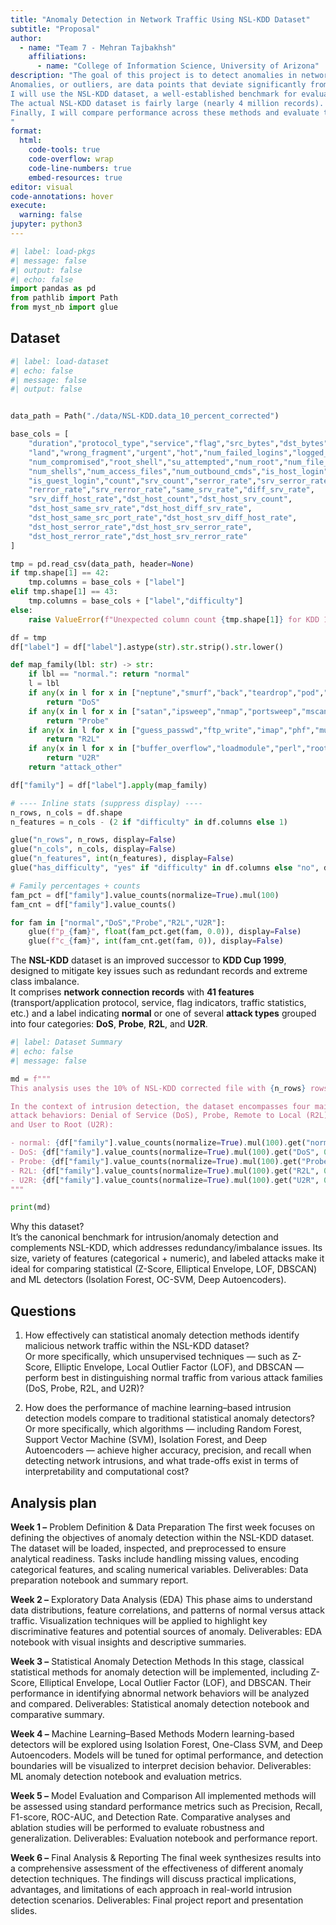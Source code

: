 ```yaml
---
title: "Anomaly Detection in Network Traffic Using NSL-KDD Dataset"
subtitle: "Proposal"
author: 
  - name: "Team 7 - Mehran Tajbakhsh"
    affiliations:
      - name: "College of Information Science, University of Arizona"
description: "The goal of this project is to detect anomalies in network traffic data using a combination of statistical and machine learning techniques.<br>
Anomalies, or outliers, are data points that deviate significantly from normal behavior. In cybersecurity contexts, these anomalies often correspond to intrusions, attacks, or fraudulent activities.<br>
I will use the NSL-KDD dataset, a well-established benchmark for evaluating intrusion detection systems (IDS). Through a structured process of exploratory data analysis, statistical anomaly detection, and machine learning modeling, this project aims to build a robust anomaly detection framework capable of identifying malicious network activity.<br>
The actual NSL-KDD dataset is fairly large (nearly 4 million records). I will be using a smaller version of the data that is a 10% subset randomly sampled from the whole data.<br>
Finally, I will compare performance across these methods and evaluate their ability to correctly flag network intrusions as anomalies.
"
format:
  html:
    code-tools: true
    code-overflow: wrap
    code-line-numbers: true
    embed-resources: true
editor: visual
code-annotations: hover
execute:
  warning: false
jupyter: python3
---
```


```python
#| label: load-pkgs
#| message: false
#| output: false
#| echo: false
import pandas as pd
from pathlib import Path
from myst_nb import glue
```

## Dataset

```python
#| label: load-dataset
#| echo: false
#| message: false
#| output: false


data_path = Path("./data/NSL-KDD.data_10_percent_corrected")

base_cols = [
    "duration","protocol_type","service","flag","src_bytes","dst_bytes",
    "land","wrong_fragment","urgent","hot","num_failed_logins","logged_in",
    "num_compromised","root_shell","su_attempted","num_root","num_file_creations",
    "num_shells","num_access_files","num_outbound_cmds","is_host_login",
    "is_guest_login","count","srv_count","serror_rate","srv_serror_rate",
    "rerror_rate","srv_rerror_rate","same_srv_rate","diff_srv_rate",
    "srv_diff_host_rate","dst_host_count","dst_host_srv_count",
    "dst_host_same_srv_rate","dst_host_diff_srv_rate",
    "dst_host_same_src_port_rate","dst_host_srv_diff_host_rate",
    "dst_host_serror_rate","dst_host_srv_serror_rate",
    "dst_host_rerror_rate","dst_host_srv_rerror_rate"
]

tmp = pd.read_csv(data_path, header=None)
if tmp.shape[1] == 42:
    tmp.columns = base_cols + ["label"]
elif tmp.shape[1] == 43:
    tmp.columns = base_cols + ["label","difficulty"]
else:
    raise ValueError(f"Unexpected column count {tmp.shape[1]} for KDD 10% file.")

df = tmp
df["label"] = df["label"].astype(str).str.strip().str.lower()

def map_family(lbl: str) -> str:
    if lbl == "normal.": return "normal"
    l = lbl
    if any(x in l for x in ["neptune","smurf","back","teardrop","pod","land","apache2","udpstorm","processtable","worm","mailbomb"]):
        return "DoS"
    if any(x in l for x in ["satan","ipsweep","nmap","portsweep","mscan","saint"]):
        return "Probe"
    if any(x in l for x in ["guess_passwd","ftp_write","imap","phf","multihop","warezmaster","warezclient","spy","xlock","xsnoop","snmpgetattack","snmpguess","httptunnel","sendmail","named","worm_r2l"]):
        return "R2L"
    if any(x in l for x in ["buffer_overflow","loadmodule","perl","rootkit","sqlattack","xterm","ps","httptunnel_u2r"]):
        return "U2R"
    return "attack_other"

df["family"] = df["label"].apply(map_family)

# ---- Inline stats (suppress display) ----
n_rows, n_cols = df.shape
n_features = n_cols - (2 if "difficulty" in df.columns else 1)

glue("n_rows", n_rows, display=False)
glue("n_cols", n_cols, display=False)
glue("n_features", int(n_features), display=False)
glue("has_difficulty", "yes" if "difficulty" in df.columns else "no", display=False)

# Family percentages + counts
fam_pct = df["family"].value_counts(normalize=True).mul(100)
fam_cnt = df["family"].value_counts()

for fam in ["normal","DoS","Probe","R2L","U2R"]:
    glue(f"p_{fam}", float(fam_pct.get(fam, 0.0)), display=False)
    glue(f"c_{fam}", int(fam_cnt.get(fam, 0)), display=False)

```
The **NSL-KDD** dataset is an improved successor to **KDD Cup 1999**, designed to mitigate key issues such as redundant records and extreme class imbalance.<br>It comprises **network connection records** with **41 features** (transport/application protocol, service, flag indicators, traffic statistics, etc.) and a label indicating **normal** or one of several **attack types** grouped into four categories: **DoS**, **Probe**, **R2L**, and **U2R**.

```python
#| label: Dataset Summary
#| echo: false
#| message: false

md = f"""
This analysis uses the 10% of NSL-KDD corrected file with {n_rows} rows and {n_cols} columns.

In the context of intrusion detection, the dataset encompasses four main families of 
attack behaviors: Denial of Service (DoS), Probe, Remote to Local (R2L),
and User to Root (U2R): 

- normal: {df["family"].value_counts(normalize=True).mul(100).get("normal", 0):.2f}% (n = {df["family"].value_counts().get("normal", 0)})
- DoS: {df["family"].value_counts(normalize=True).mul(100).get("DoS", 0):.2f}% (n = {df["family"].value_counts().get("DoS", 0)})
- Probe: {df["family"].value_counts(normalize=True).mul(100).get("Probe", 0):.2f}% (n = {df["family"].value_counts().get("Probe", 0)})
- R2L: {df["family"].value_counts(normalize=True).mul(100).get("R2L", 0):.2f}% (n = {df["family"].value_counts().get("R2L", 0)})
- U2R: {df["family"].value_counts(normalize=True).mul(100).get("U2R", 0):.2f}% (n = {df["family"].value_counts().get("U2R", 0)})
"""

print(md)

```

Why this dataset? <br> It’s the canonical benchmark for intrusion/anomaly detection and complements NSL-KDD, which addresses redundancy/imbalance issues. Its size, variety of features (categorical + numeric), and labeled attacks make it ideal for comparing statistical (Z-Score, Elliptical Envelope, LOF, DBSCAN) and ML detectors (Isolation Forest, OC-SVM, Deep Autoencoders).

## Questions

1. How effectively can statistical anomaly detection methods identify malicious network traffic within the NSL-KDD dataset?<br>
Or more specifically, which unsupervised techniques — such as Z-Score, Elliptic Envelope, Local Outlier Factor (LOF), and DBSCAN — perform best in distinguishing normal traffic from various attack families (DoS, Probe, R2L, and U2R)? <br>

2. How does the performance of machine learning–based intrusion detection models compare to traditional statistical anomaly detectors?<br>
Or more specifically, which algorithms — including Random Forest, Support Vector Machine (SVM), Isolation Forest, and Deep Autoencoders — achieve higher accuracy, precision, and recall when detecting network intrusions, and what trade-offs exist in terms of interpretability and computational cost?

## Analysis plan

**Week 1 –** Problem Definition & Data Preparation
The first week focuses on defining the objectives of anomaly detection within the NSL-KDD dataset. The dataset will be loaded, inspected, and preprocessed to ensure analytical readiness. Tasks include handling missing values, encoding categorical features, and scaling numerical variables.
Deliverables: Data preparation notebook and summary report.

**Week 2 –** Exploratory Data Analysis (EDA)
This phase aims to understand data distributions, feature correlations, and patterns of normal versus attack traffic. Visualization techniques will be applied to highlight key discriminative features and potential sources of anomaly.
Deliverables: EDA notebook with visual insights and descriptive summaries.

**Week 3 –** Statistical Anomaly Detection Methods
In this stage, classical statistical methods for anomaly detection will be implemented, including Z-Score, Elliptical Envelope, Local Outlier Factor (LOF), and DBSCAN. Their performance in identifying abnormal network behaviors will be analyzed and compared.
Deliverables: Statistical anomaly detection notebook and comparative summary.

**Week 4 –** Machine Learning–Based Methods
Modern learning-based detectors will be explored using Isolation Forest, One-Class SVM, and Deep Autoencoders. Models will be tuned for optimal performance, and detection boundaries will be visualized to interpret decision behavior.
Deliverables: ML anomaly detection notebook and evaluation metrics.

**Week 5 –** Model Evaluation and Comparison
All implemented methods will be assessed using standard performance metrics such as Precision, Recall, F1-score, ROC-AUC, and Detection Rate. Comparative analyses and ablation studies will be performed to evaluate robustness and generalization.
Deliverables: Evaluation notebook and performance report.

**Week 6 –** Final Analysis & Reporting
The final week synthesizes results into a comprehensive assessment of the effectiveness of different anomaly detection techniques. The findings will discuss practical implications, advantages, and limitations of each approach in real-world intrusion detection scenarios.
Deliverables: Final project report and presentation slides.